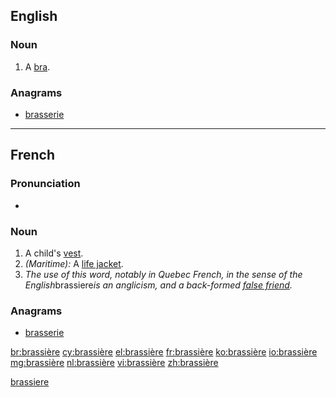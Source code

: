 ==English==

===Noun===
{{en-noun}}

# {{context|dated|lang=en}} A [[bra]].

===Anagrams===
* [[brasserie#English|brasserie]]

[[Category:English terms spelled with È|brassiere]]

----

==French==

===Pronunciation===
* {{IPA|/bʁa.sjɛʁ/|lang=fr}}

===Noun===
{{fr-noun|f}}

# A child's [[vest]].
# ''(Maritime):'' A [[life jacket]].
# ''The use of this word, notably in Quebec French, in the sense of the English ''brassiere'' is an anglicism, and a back-formed [[false friend]].''

===Anagrams===
* [[brasserie#French|brasserie]]

[[br:brassière]]
[[cy:brassière]]
[[el:brassière]]
[[fr:brassière]]
[[ko:brassière]]
[[io:brassière]]
[[mg:brassière]]
[[nl:brassière]]
[[vi:brassière]]
[[zh:brassière]]